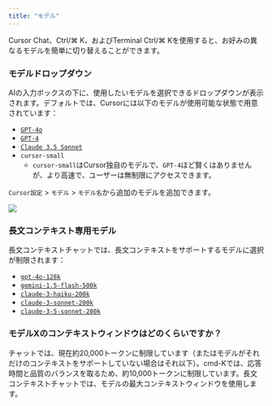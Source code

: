 ```yaml
---
title: "モデル"
---
```


Cursor Chat、Ctrl/⌘ K、およびTerminal Ctrl/⌘ Kを使用すると、お好みの異なるモデルを簡単に切り替えることができます。


### モデルドロップダウン

AIの入力ボックスの下に、使用したいモデルを選択できるドロップダウンが表示されます。デフォルトでは、Cursorには以下のモデルが使用可能な状態で用意されています：

- [`GPT-4o`](https://openai.com/index/hello-gpt-4o/)
- [`GPT-4`](https://openai.com/index/gpt-4/)
- [`Claude 3.5 Sonnet`](https://www.anthropic.com/news/claude-3-5-sonnet)
- `cursor-small`
  - `cursor-small`はCursor独自のモデルで、`GPT-4`ほど賢くはありませんが、より高速で、ユーザーは無制限にアクセスできます。

`Cursor設定` > `モデル` > `モデル名`から追加のモデルを追加できます。

<Frame>
  <img src="/images/advanced/model-toggle.png" />
</Frame>


### 長文コンテキスト専用モデル

長文コンテキストチャットでは、長文コンテキストをサポートするモデルに選択が制限されます：

- [`gpt-4o-128k`](https://platform.openai.com/docs/models)
- [`gemini-1.5-flash-500k`](https://deepmind.google/technologies/gemini/flash/)
- [`claude-3-haiku-200k`](https://www.anthropic.com/news/claude-3-family)
- [`claude-3-sonnet-200k`](https://www.anthropic.com/news/claude-3-family)
- [`claude-3-5-sonnet-200k`](https://www.anthropic.com/news/claude-3-5-sonnet)


### モデルXのコンテキストウィンドウはどのくらいですか？

チャットでは、現在約20,000トークンに制限しています（またはモデルがそれだけのコンテキストをサポートしていない場合はそれ以下）。cmd-Kでは、応答時間と品質のバランスを取るため、約10,000トークンに制限しています。長文コンテキストチャットでは、モデルの最大コンテキストウィンドウを使用します。